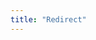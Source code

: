 ```yaml
---
title: "Redirect"
---
```


<script>
window.location.replace("http://cstories.integral-corp.com/beta/index.html");
</script>
